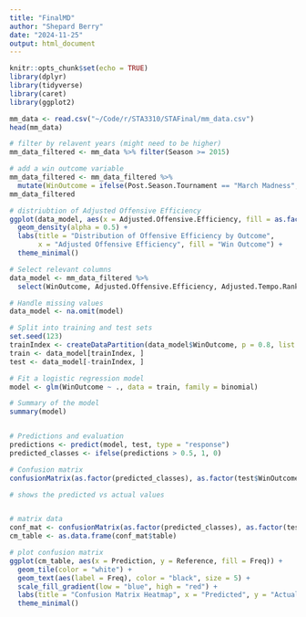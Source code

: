 ```yaml
---
title: "FinalMD"
author: "Shepard Berry"
date: "2024-11-25"
output: html_document
---
```


```r
knitr::opts_chunk$set(echo = TRUE)
library(dplyr)
library(tidyverse)
library(caret)
library(ggplot2)
```


```r
mm_data <- read.csv("~/Code/r/STA3310/STAFinal/mm_data.csv")
head(mm_data)

# filter by relavent years (might need to be higher)
mm_data_filtered <- mm_data %>% filter(Season >= 2015)

# add a win outcome variable
mm_data_filtered <- mm_data_filtered %>% 
  mutate(WinOutcome = ifelse(Post.Season.Tournament == "March Madness", 1, 0))
mm_data_filtered
```


```r
# distriubtion of Adjusted Offensive Efficiency
ggplot(data_model, aes(x = Adjusted.Offensive.Efficiency, fill = as.factor(WinOutcome))) +
  geom_density(alpha = 0.5) +
  labs(title = "Distribution of Offensive Efficiency by Outcome",
       x = "Adjusted Offensive Efficiency", fill = "Win Outcome") +
  theme_minimal()

```

```r
# Select relevant columns
data_model <- mm_data_filtered %>% 
  select(WinOutcome, Adjusted.Offensive.Efficiency, Adjusted.Tempo.Rank, Net.Rating, Seed)

# Handle missing values
data_model <- na.omit(model)

# Split into training and test sets
set.seed(123)
trainIndex <- createDataPartition(data_model$WinOutcome, p = 0.8, list = FALSE)
train <- data_model[trainIndex, ]
test <- data_model[-trainIndex, ]

# Fit a logistic regression model
model <- glm(WinOutcome ~ ., data = train, family = binomial)

# Summary of the model
summary(model)


# Predictions and evaluation
predictions <- predict(model, test, type = "response")
predicted_classes <- ifelse(predictions > 0.5, 1, 0)

# Confusion matrix
confusionMatrix(as.factor(predicted_classes), as.factor(test$WinOutcome))
```


```r
# shows the predicted vs actual values


# matrix data
conf_mat <- confusionMatrix(as.factor(predicted_classes), as.factor(test$WinOutcome))
cm_table <- as.data.frame(conf_mat$table)

# plot confusion matrix
ggplot(cm_table, aes(x = Prediction, y = Reference, fill = Freq)) +
  geom_tile(color = "white") +
  geom_text(aes(label = Freq), color = "black", size = 5) +
  scale_fill_gradient(low = "blue", high = "red") +
  labs(title = "Confusion Matrix Heatmap", x = "Predicted", y = "Actual") +
  theme_minimal()
```